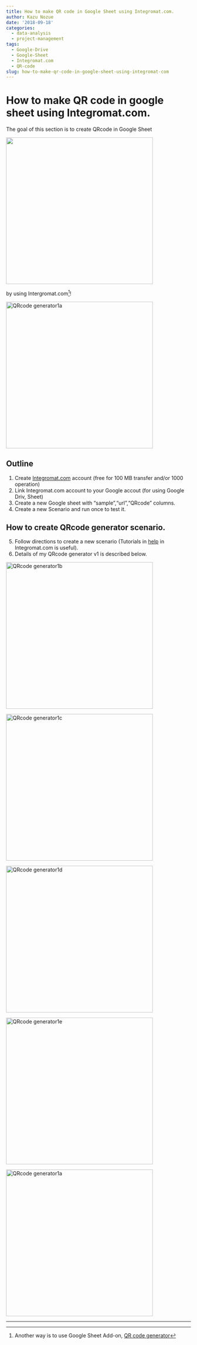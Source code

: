 ```yaml
---
title: How to make QR code in Google Sheet using Integromat.com.
author: Kazu Nozue
date: '2018-09-18'
categories:
  - data-analysis
  - project-management
tags:
  - Google-Drive
  - Google-Sheet
  - Integromat.com
  - QR-code
slug: how-to-make-qr-code-in-google-sheet-using-integromat-com
---
```


# **How to make QR code in google sheet using Integromat.com.**

The goal of this section is to create QRcode in Google Sheet

<img src="/post/2018-09-18-how-to-make-qr-code-in-google-sheet-using-integromat-com_files/GoogleSheet_QRcode2_Screen Shot 2018-09-19 at 7.43.47 AM.png" width=400px align="top">

by using Intergromat.com[^1]!

<img src="/post/2018-09-18-how-to-make-qr-code-in-google-sheet-using-integromat-com_files/QRcode_generator1_Kazu2a_Screen Shot 2018-09-19 at 7.19.12 AM.png" width=400px align="middle" alt="QRcode generator1a">


## Outline

(@) Create [Integromat.com](https://www.integromat.com) account (free for 100 MB transfer and/or 1000 operation)
(@) Link Integromat.com account to your Google accout (for using Google Driv, Sheet)
(@) Create a new Google sheet with "sample","url","QRcode" columns.
(@) Create a new Scenario and run once to test it.

## How to create QRcode generator scenario.

(@) Follow directions to create a new scenario (Tutorials in [help](https://support.integromat.com/hc/en-us) in Integromat.com is useful).
(@) Details of my QRcode generator v1 is described below.

<img src="/post/2018-09-18-how-to-make-qr-code-in-google-sheet-using-integromat-com_files/QRcode_generator1_Kazu2b_Screen Shot 2018-09-19 at 7.19.08 AM.png" width=400px align="middle" alt="QRcode generator1b">

<img src="/post/2018-09-18-how-to-make-qr-code-in-google-sheet-using-integromat-com_files/QRcode_generator1_Kazu2c_Screen Shot 2018-09-19 at 7.18.55 AM.png" width=400px align="middle" alt="QRcode generator1c">

<img src="/post/2018-09-18-how-to-make-qr-code-in-google-sheet-using-integromat-com_files/QRcode_generator1_Kazu2d_Screen Shot 2018-09-19 at 7.24.51 AM.png" width=400px align="middle" alt="QRcode generator1d">

<img src="/post/2018-09-18-how-to-make-qr-code-in-google-sheet-using-integromat-com_files/QRcode_generator1_Kazu2e_Screen Shot 2018-09-19 at 7.18.47 AM.png" width=400px align="middle" alt="QRcode generator1e">

<img src="/post/2018-09-18-how-to-make-qr-code-in-google-sheet-using-integromat-com_files/QRcode_generator1_Kazu2a_Screen Shot 2018-09-19 at 7.19.12 AM.png" width=400px align="middle" alt="QRcode generator1a">

***
[^1]:Another way is to use Google Sheet Add-on, [QR code generator](https://chrome.google.com/webstore/detail/qr-code-generator/lofihghpipjlmpcnigcopahlpaopcoaa?hl=en-US)
